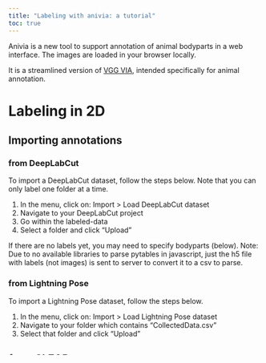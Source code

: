 ```yaml
---
title: "Labeling with anivia: a tutorial"
toc: true
---
```


Anivia is a new tool to support annotation of animal bodyparts in a web interface.
The images are loaded in your browser locally.

It is a streamlined version of [VGG VIA](https://www.robots.ox.ac.uk/~vgg/software/via/), intended specifically for animal annotation.

# Labeling in 2D
## Importing annotations

### from DeepLabCut

To import a DeepLabCut dataset, follow the steps below.
Note that you can only label one folder at a time. 

1. In the menu, click on: Import > Load DeepLabCut dataset 
2. Navigate to your DeepLabCut project
3. Go within the labeled-data
4. Select a folder and click "Upload"

If there are no labels yet, you may need to specify bodyparts (below).
Note: Due to no available libraries to parse pytables in javascript, just the h5 file with labels (not images) is sent to server to convert it to a csv to parse. 

### from Lightning Pose

To import a Lightning Pose dataset, follow the steps below.

1. In the menu, click on: Import > Load Lightning Pose dataset 
2. Navigate to your folder which contains "CollectedData.csv"
3. Select that folder and click "Upload"

## from SLEAP

To import a SLEAP dataset, follow these steps:

1. In the menu, click on: Import > Load SLEAP dataset (SLP file)
2. Select your slp file and select "Upload"

Note that SLP file must have the images padded with zeros to account for the javascript h5 loading library. 
This is already in the latest SLEAP code and will be available in future SLEAP releases.
For now, you can use [this python script](https://gist.github.com/lambdaloop/cf80b92b4a1218919c71486916eaff90) to pad your video items. 

  
## Specifying bodyparts

To add or edit the bodyparts for labeling, follow the steps below.

1. In the menu, click on: Project > Edit bodyparts
2. You will enter the Bodyparts editor, where you can add or remove bodyparts
3. You can drag bodyparts around to change the order for labeling

If you have some annotations within your files already, the bodyparts will automatically be populated.

## Labeling images

### annotating images

Place keypoints by clicking in the image. The keypoints will be placed following the order of bodyparts. (See above for how to edit the bodyparts.) 

You can move a keypoint by clicking it and dragging it.
You can delete a keypoint by selecting it and either pressing "d" or clicking the X icon in the toolbar.

To navigate across images, you can use the left/right arrow keys, clicking in the file menu, or click the left/right arrows in the toolbar.

### labeling multiple animals

Anivia supports labeling multiple animals, but only if you export to a SLEAP file currently.

The interface focuses on one animal "instance" at a time. By default when you click to place points it places them in instance 0. 

Here is how you navigate the instance interface:
- "i" for new instance (or circle plus in toolbar)
- "u" to delete an instance  (or circle minus in toolbar)
- up and down arrows to switch between instances (or circle up and down in toolbar, or just click on a point from that instance)

## Exporting annotations

### to DeepLabCut

To export your annotations to DeepLabCut, follow these steps:

1. In the menu, click on: Export > Export Annotations (DeepLabCut format)
2. Save your file as "CollectedData_SCORER.h5" within the folder within labeled-data that you imported
Replace SCORER above with the actual scorer name you specified at the top of your DeepLabCut config.yaml
 
Note: Similarly to importing, due to limitations on h5 libraries in javascript, the labels are sent to server to convert them to generate an h5 file. Again, no images are ever sent out of your machine, only labels.

### to Lightning Pose

To export your annotations to Lightning Pose, follow these steps:

1. In the menu, click on: Export > Export Annotations (Lightning Pose format)
2. Save your file as "CollectedData.csv" within the folder you imported 

### to SLEAP

To export your annotations to Lightning Pose, follow these steps:

1. In the menu, click on: Export > Export Annotations (SLP format)
2. Save your slp file wherever.

It might take a bit of time (less than a minute) to generate the SLP file for export.  



# Labeling in 3D

## format for Anipose 3D labeling data 
- It supports an ad-hoc format that should be easy to get from your anipose labeled-data. The structure is:
  - main folder with subfolders per camera
  - files in main folder
    - CollectedData.csv - file with annotations, can be generated from group of DLC files
    - calibration.toml - calibration file generated by anipose
    - config.toml - should have camera cropping offsets (if any)
  - If you upgrade anipose to latest version (1.1.2), running anipose extract-frames  will now generate this format.
  - See example zip above

## To label in 3D:
- Open anivia: https://lambdaloop.com/anivia/
- In menu: Import > "Load Anipose Dataset"
- Select the main folder (which contains all the camera subfolders)
- Click "Toggle 3D annotation" button
- You should see multiple views and points should be green/red
- Annotation proceeds same as in 2D
  - See "Help > Getting Started"
  - If you don't have any bodyparts, specify them in Project > Edit bodyparts
- When done, in menu do: Export > Export Annotations (Anipose format)
- Save the file as "CollectedData.csv" in the main Anipose folder
  - you may need to change settings in your browser to make it prompt where to save your downloaded file

## 3D annotation features
- See all the views at once!
- You can toggle to another view by clicking on it
- Points are colored by reprojection error: green is low error, red is high error.
  - It's the mean error across all views, per point. You'll have to discern which view(s) are causing the issue.
- Project points based on other views! (this feature feels magical to me)
  - Delete points you want projected (select and press "d" or click the "x" at the top)
  - Click "Project missing points"
  - Any point visible in 2+ other views will be projected onto current view
